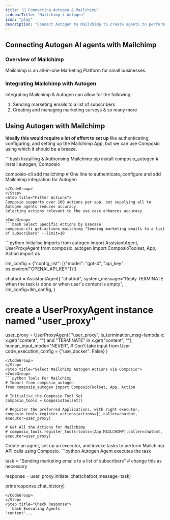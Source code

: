 ```yaml
---
title: "🚀 Connecting Autogen & Mailchimp"
sidebarTitle: "Mailchimp x Autogen"
icon: "play"
description: "Connect Autogen to Mailchimp to create agents to perform tasks using natural language"
---
```


## Connecting Autogen AI agents with Mailchimp

### Overview of Mailchimp

Mailchimp is an all-in-one Marketing Platform for small businesses.

### Integrating Mailchimp with Autogen

Integrating Mailchimp & Autogen can allow for the following:

1. Sending marketing emails to a list of subscribers
2. Creating and managing marketing surveys
& so many more

## Using Autogen with Mailchimp

<Steps>
<Step title="Setting Up the Environment">

**Ideally this would require a lot of effort to set up** like authenticating, configuring, and setting up the Mailchimp App, but we can use Composio using which it should be a breeze.

<CodeGroup>
```bash Installing & Authorising Mailchimp
pip install composio_autogen # Install autogen, Composio 

composio-cli add mailchimp # One line to authenticate, configure and add Mailchimp integration for Autogen
```
</CodeGroup>
</Step>
<Step title="Filter Actions">
Composio supports over 100 actions per app, but supplying all to Autogen agents reduces accuracy.
Selecting actions relevant to the use case enhances accuracy.

<CodeGroup>
```bash Select Specific Actions by Usecase
composio-cli get-actions mailchimp "Sending marketing emails to a list of subscribers" --limit=10
```
</CodeGroup>

</Step>
<Step title="Import Base Packages">

<CodeGroup>
```python Initialise Imports
from autogen import AssistantAgent, UserProxyAgent
from composio_autogen import ComposioToolset, App, Action
import os

llm_config = {"config_list": [{"model": "gpt-4", "api_key": os.environ["OPENAI_API_KEY"]}]}

chatbot = AssistantAgent(
    "chatbot",
    system_message="Reply TERMINATE when the task is done or when user's content is empty",
    llm_config=llm_config,
)

# create a UserProxyAgent instance named "user_proxy"
user_proxy = UserProxyAgent(
    "user_proxy",
    is_termination_msg=lambda x: x.get("content", "") and "TERMINATE" in x.get("content", ""),
    human_input_mode="NEVER", # Don't take input from User
    code_execution_config = {"use_docker": False}
)
```
</CodeGroup>
</Step>
<Step title="Select Mailchimp Autogen Actions via Composio">
<CodeGroup>
```python Tools For Mailchimp
# Import from composio_autogen
from composio_autogen import ComposioToolset, App, Action

# Initialise the Composio Tool Set
composio_tools = ComposioToolset()

# Register the preferred Applications, with right executor. 
composio_tools.register_actions(actions=[],caller=chatbot, executor=user_proxy)

# Get All the Actions for Mailchimp
# composio_tools.register_tools(tools=[App.MAILCHIMP],caller=chatbot, executor=user_proxy) 
```
</CodeGroup>
</Step>
<Step title="Execute the Agent">
Create an agent, set up an executor, and invoke tasks to perform Mailchimp API calls using Composio. 
<CodeGroup>
```python Autogen Agent executes the task

task = "Sending marketing emails to a list of subscribers" # change this as necessary

response = user_proxy.initiate_chat(chatbot,message=task)

print(response.chat_history)
```
</CodeGroup>
</Step>
<Step title="Check Response">
```bash Executing Agents
'content'...
```
</Step>
</Steps>
